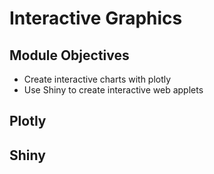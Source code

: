 # Interactive Graphics

## Module Objectives {-}

- Create interactive charts with plotly
- Use Shiny to create interactive web applets

## Plotly

## Shiny
